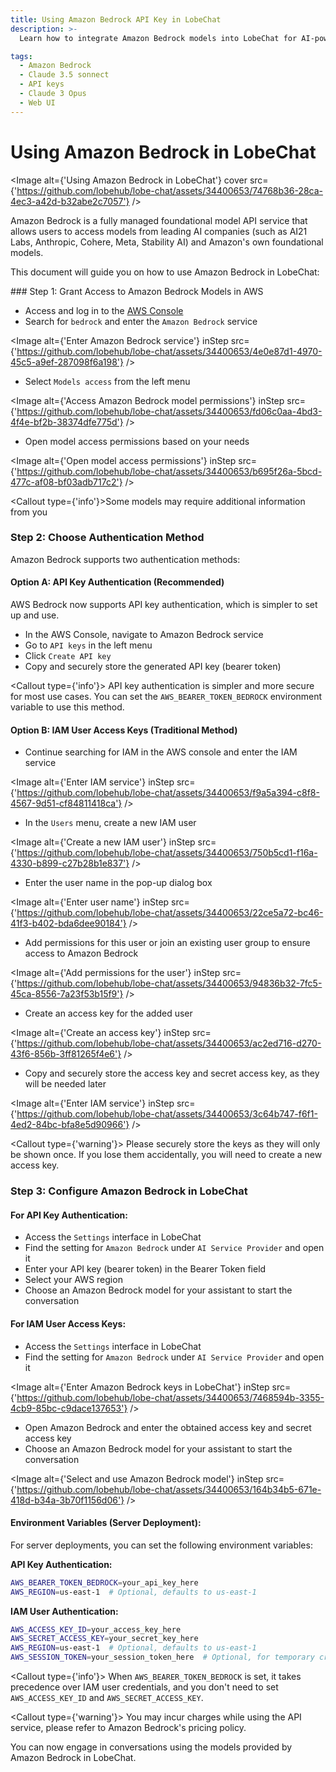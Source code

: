 ```yaml
---
title: Using Amazon Bedrock API Key in LobeChat
description: >-
  Learn how to integrate Amazon Bedrock models into LobeChat for AI-powered conversations. Follow these steps to grant access, obtain API keys, and configure Amazon Bedrock.

tags:
  - Amazon Bedrock
  - Claude 3.5 sonnect
  - API keys
  - Claude 3 Opus
  - Web UI
---
```


# Using Amazon Bedrock in LobeChat

<Image alt={'Using Amazon Bedrock in LobeChat'} cover src={'https://github.com/lobehub/lobe-chat/assets/34400653/74768b36-28ca-4ec3-a42d-b32abe2c7057'} />

Amazon Bedrock is a fully managed foundational model API service that allows users to access models from leading AI companies (such as AI21 Labs, Anthropic, Cohere, Meta, Stability AI) and Amazon's own foundational models.

This document will guide you on how to use Amazon Bedrock in LobeChat:

<Steps>
  ### Step 1: Grant Access to Amazon Bedrock Models in AWS

  - Access and log in to the [AWS Console](https://console.aws.amazon.com/)
  - Search for `bedrock` and enter the `Amazon Bedrock` service

  <Image alt={'Enter Amazon Bedrock service'} inStep src={'https://github.com/lobehub/lobe-chat/assets/34400653/4e0e87d1-4970-45c5-a9ef-287098f6a198'} />

  - Select `Models access` from the left menu

  <Image alt={'Access Amazon Bedrock model permissions'} inStep src={'https://github.com/lobehub/lobe-chat/assets/34400653/fd06c0aa-4bd3-4f4e-bf2b-38374dfe775d'} />

  - Open model access permissions based on your needs

  <Image alt={'Open model access permissions'} inStep src={'https://github.com/lobehub/lobe-chat/assets/34400653/b695f26a-5bcd-477c-af08-bf03adb717c2'} />

  <Callout type={'info'}>Some models may require additional information from you</Callout>

  ### Step 2: Choose Authentication Method

  Amazon Bedrock supports two authentication methods:

  #### Option A: API Key Authentication (Recommended)

  AWS Bedrock now supports API key authentication, which is simpler to set up and use.

  - In the AWS Console, navigate to Amazon Bedrock service
  - Go to `API keys` in the left menu
  - Click `Create API key`
  - Copy and securely store the generated API key (bearer token)

  <Callout type={'info'}>
    API key authentication is simpler and more secure for most use cases. You can set the `AWS_BEARER_TOKEN_BEDROCK` environment variable to use this method.
  </Callout>

  #### Option B: IAM User Access Keys (Traditional Method)

  - Continue searching for IAM in the AWS console and enter the IAM service

  <Image alt={'Enter IAM service'} inStep src={'https://github.com/lobehub/lobe-chat/assets/34400653/f9a5a394-c8f8-4567-9d51-cf84811418ca'} />

  - In the `Users` menu, create a new IAM user

  <Image alt={'Create a new IAM user'} inStep src={'https://github.com/lobehub/lobe-chat/assets/34400653/750b5cd1-f16a-4330-b899-c27b28b1e837'} />

  - Enter the user name in the pop-up dialog box

  <Image alt={'Enter user name'} inStep src={'https://github.com/lobehub/lobe-chat/assets/34400653/22ce5a72-bc46-41f3-b402-bda6dee90184'} />

  - Add permissions for this user or join an existing user group to ensure access to Amazon Bedrock

  <Image alt={'Add permissions for the user'} inStep src={'https://github.com/lobehub/lobe-chat/assets/34400653/94836b32-7fc5-45ca-8556-7a23f53b15f9'} />

  - Create an access key for the added user

  <Image alt={'Create an access key'} inStep src={'https://github.com/lobehub/lobe-chat/assets/34400653/ac2ed716-d270-43f6-856b-3ff81265f4e6'} />

  - Copy and securely store the access key and secret access key, as they will be needed later

  <Image alt={'Enter IAM service'} inStep src={'https://github.com/lobehub/lobe-chat/assets/34400653/3c64b747-f6f1-4ed2-84bc-bfa8e5d90966'} />

  <Callout type={'warning'}>
    Please securely store the keys as they will only be shown once. If you lose them accidentally, you
    will need to create a new access key.
  </Callout>

  ### Step 3: Configure Amazon Bedrock in LobeChat

  #### For API Key Authentication:

  - Access the `Settings` interface in LobeChat
  - Find the setting for `Amazon Bedrock` under `AI Service Provider` and open it
  - Enter your API key (bearer token) in the Bearer Token field
  - Select your AWS region
  - Choose an Amazon Bedrock model for your assistant to start the conversation

  #### For IAM User Access Keys:

  - Access the `Settings` interface in LobeChat
  - Find the setting for `Amazon Bedrock` under `AI Service Provider` and open it

  <Image alt={'Enter Amazon Bedrock keys in LobeChat'} inStep src={'https://github.com/lobehub/lobe-chat/assets/34400653/7468594b-3355-4cb9-85bc-c9dace137653'} />

  - Open Amazon Bedrock and enter the obtained access key and secret access key
  - Choose an Amazon Bedrock model for your assistant to start the conversation

  <Image alt={'Select and use Amazon Bedrock model'} inStep src={'https://github.com/lobehub/lobe-chat/assets/34400653/164b34b5-671e-418d-b34a-3b70f1156d06'} />

  #### Environment Variables (Server Deployment):

  For server deployments, you can set the following environment variables:

  **API Key Authentication:**
  ```bash
  AWS_BEARER_TOKEN_BEDROCK=your_api_key_here
  AWS_REGION=us-east-1  # Optional, defaults to us-east-1
  ```

  **IAM User Authentication:**
  ```bash
  AWS_ACCESS_KEY_ID=your_access_key_here
  AWS_SECRET_ACCESS_KEY=your_secret_key_here
  AWS_REGION=us-east-1  # Optional, defaults to us-east-1
  AWS_SESSION_TOKEN=your_session_token_here  # Optional, for temporary credentials
  ```

  <Callout type={'info'}>
    When `AWS_BEARER_TOKEN_BEDROCK` is set, it takes precedence over IAM user credentials, and you don't need to set `AWS_ACCESS_KEY_ID` and `AWS_SECRET_ACCESS_KEY`.
  </Callout>

  <Callout type={'warning'}>
    You may incur charges while using the API service, please refer to Amazon Bedrock's pricing
    policy.
  </Callout>
</Steps>

You can now engage in conversations using the models provided by Amazon Bedrock in LobeChat.
